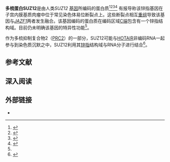 {{PBB|geneid=23512}}
'''多梳蛋白SUZ12'''是由人类''SUZ12'' [[基因|基因]]所编码的蛋白质<ref name="pmid8590280">{{cite journal | author = Nagase T, Seki N, Tanaka A, Ishikawa K, Nomura N | title = Prediction of the coding sequences of unidentified human genes. IV. The coding sequences of 40 new genes (KIAA0121-KIAA0160) deduced by analysis of cDNA clones from human cell line KG-1 | journal = DNA Res | volume = 2 | issue = 4 | pages = 167–74, 199–210 |date=Mar 1996 | pmid = 8590280 | pmc =  | doi =10.1093/dnares/2.4.167  }}</ref><ref name="pmid11371647">{{cite journal | author = Koontz JI, Soreng AL, Nucci M, Kuo FC, Pauwels P, van Den Berghe H, Dal Cin P, Fletcher JA, Sklar J | title = Frequent fusion of the JAZF1 and JJAZ1 genes in endometrial stromal tumors | journal = Proc Natl Acad Sci U S A | volume = 98 | issue = 11 | pages = 6348–53 |date=May 2001 | pmid = 11371647 | pmc = 33471 | doi = 10.1073/pnas.101132598 }}</ref><ref name="pmid18784248">{{cite journal | author = Ross PJ, Ragina NP, Rodriguez RM, Iager AE, Siripattarapravat K, Lopez-Corrales N, Cibelli JB | title = Polycomb gene expression and histone H3 lysine 27 trimethylation changes during bovine preimplantation development | journal = Reproduction | volume = 136 | issue = 6 | pages = 777–85 |date=Dec 2008 | pmid = 18784248 | pmc =  | doi = 10.1530/REP-08-0045 }}</ref><ref name="entrez">{{cite web| title = Entrez Gene: SUZ12 suppressor of zeste 12 homolog (Drosophila)| url = http://www.ncbi.nlm.nih.gov/sites/entrez?Db=gene&Cmd=ShowDetailView&TermToSearch=23512| accessdate = | archive-date = 2010-03-07| archive-url = https://web.archive.org/web/20100307151454/http://www.ncbi.nlm.nih.gov/sites/entrez?Db=gene&Cmd=ShowDetailView&TermToSearch=23512| dead-url = no}}</ref>
有报导称该锌指基因在子宫内膜基质肉瘤中位于常见染色体易位断裂点上。这些断裂点相互[[遗传重组|重组]]导致该基因与''[[JAZF1|JAZF1]]''两者发生融合。该基因编码的蛋白质在编码区域[[C端|C端]]包含有一个锌指结构域。目前仍未明确该基因的特异性功能<ref name="entrez" />。

作为多梳抑制复合物2（[[PRC2|PRC2]]）的一部分，SUZ12可能与[[HOTAIR|HOTAIR]]非编码RNA一起参与到染色质沉默之中，SUZ12利用其[[锌指|锌指]]结构域与RNA分子进行结合<ref name="Rinn">{{cite journal |author=Rinn JL |title=Functional Demarcation of Active and Silent Chromatin Domains in Human HOX Loci by Non-Coding RNAs |journal=Cell |volume=129 |issue=7 |pages=1311–23 |date=June 2007 |pmid=17604720 |pmc=2084369 |doi=10.1016/j.cell.2007.05.022 |url=http://linkinghub.elsevier.com/retrieve/pii/S0092-8674(07)00659-9 |accessdate=2010-07-20 |author-separator=, |author2=Kertesz M |author3=Wang JK |display-authors=3 |last4=Squazzo |first4=Sharon L. |last5=Xu |first5=Xiao |last6=Brugmann |first6=Samantha A. |last7=Goodnough |first7=L. Henry |last8=Helms |first8=Jill A. |last9=Farnham |first9=Peggy J. |archive-date=2019-02-17 |archive-url=https://web.archive.org/web/20190217211955/https://linkinghub.elsevier.com/retrieve/pii/S0092-8674(07)00659-9 |dead-url=no }}</ref>。
==参考文献==
{{reflist}}
==深入阅读==
{{refbegin | 2}}
{{PBB_Further_reading 
| citations = 
*{{cite journal  | author=Birve A |title=Su(z)12, a novel Drosophila Polycomb group gene that is conserved in vertebrates and plants |journal=Development |volume=128 |issue= 17 |pages= 3371–9 |year= 2001 |pmid= 11546753 |doi=  | author-separator=,  | author2=Sengupta AK  | author3=Beuchle D  | display-authors=3  | last4=Larsson  | first4=J  | last5=Kennison  | first5=JA  | last6=Rasmuson-Lestander  | first6=A  | last7=Müller  | first7=J  }}
*{{cite journal  | author=Weinmann AS |title=Use of Chromatin Immunoprecipitation To Clone Novel E2F Target Promoters | url=https://archive.org/details/sim_molecular-and-cellular-biology_2001-10_21_20/page/6820 |journal=Mol. Cell. Biol. |volume=21 |issue= 20 |pages= 6820–32 |year= 2001 |pmid= 11564866 |doi= 10.1128/MCB.21.20.6820-6832.2001  | pmc=99859  | author-separator=,  | author2=Bartley SM  | author3=Zhang T  | display-authors=3  | last4=Zhang  | first4=M. Q.  | last5=Farnham  | first5=P. J. }}
*{{cite journal  | author=Cao R |title=Role of histone H3 lysine 27 methylation in Polycomb-group silencing |journal=Science |volume=298 |issue= 5595 |pages= 1039–43 |year= 2002 |pmid= 12351676 |doi= 10.1126/science.1076997  | author-separator=,  | author2=Wang L  | author3=Wang H  | display-authors=3  | last4=Xia  | first4=L  | last5=Erdjument-Bromage  | first5=H  | last6=Tempst  | first6=P  | last7=Jones  | first7=RS  | last8=Zhang  | first8=Y }}
*{{cite journal  | author=Kuzmichev A |title=Histone methyltransferase activity associated with a human multiprotein complex containing the Enhancer of Zeste protein |journal=Genes Dev. |volume=16 |issue= 22 |pages= 2893–905 |year= 2002 |pmid= 12435631 |doi= 10.1101/gad.1035902  | pmc=187479  | author-separator=,  | author2=Nishioka K  | author3=Erdjument-Bromage H  | display-authors=3  | last4=Tempst  | first4=P  | last5=Reinberg  | first5=D }}
*{{cite journal  | author=Strausberg RL |title=Generation and initial analysis of more than 15,000 full-length human and mouse cDNA sequences |journal=Proc. Natl. Acad. Sci. U.S.A. |volume=99 |issue= 26 |pages= 16899–903 |year= 2003 |pmid= 12477932 |doi= 10.1073/pnas.242603899  | pmc=139241  | author-separator=,  | author2=Feingold EA  | author3=Grouse LH  | display-authors=3  | last4=Derge  | first4=JG  | last5=Klausner  | first5=RD  | last6=Collins  | first6=FS  | last7=Wagner  | first7=L  | last8=Shenmen  | first8=CM  | last9=Schuler  | first9=GD }}
*{{cite journal  | author=Petek E |title=Mitotic recombination mediated by the JJAZF1 (KIAA0160) gene causing somatic mosaicism and a new type of constitutional NF1 microdeletion in two children of a mosaic female with only few manifestations | url=https://archive.org/details/sim_journal-of-medical-genetics_2003-07_40_7/page/520 |journal=J. Med. Genet. |volume=40 |issue= 7 |pages= 520–5 |year= 2003 |pmid= 12843325 |doi=10.1136/jmg.40.7.520  | pmc=1735521  | author-separator=,  | author2=Jenne DE  | author3=Smolle J  | display-authors=3  | last4=Binder  | first4=B  | last5=Lasinger  | first5=W  | last6=Windpassinger  | first6=C  | last7=Wagner  | first7=K  | last8=Kroisel  | first8=PM  | last9=Kehrer-Sawatzki  | first9=H  }}
*{{cite journal  | author=Wang H |title=mAM facilitates conversion by ESET of dimethyl to trimethyl lysine 9 of histone H3 to cause transcriptional repression |journal=Mol. Cell |volume=12 |issue= 2 |pages= 475–87 |year= 2003 |pmid= 14536086 |doi=10.1016/j.molcel.2003.08.007  | author-separator=,  | author2=An W  | author3=Cao R  | display-authors=3  | last4=Xia  | first4=Li  | last5=Erdjument-Bromage  | first5=Hediye  | last6=Chatton  | first6=Bruno  | last7=Tempst  | first7=Paul  | last8=Roeder  | first8=Robert G.  | last9=Zhang  | first9=Yi  }}
*{{cite journal  | author=Huang HY, Ladanyi M, Soslow RA |title=Molecular detection of JAZF1-JJAZ1 gene fusion in endometrial stromal neoplasms with classic and variant histology: evidence for genetic heterogeneity | url=https://archive.org/details/sim_american-journal-of-surgical-pathology_2004-02_28_2/page/224 |journal=Am. J. Surg. Pathol. |volume=28 |issue= 2 |pages= 224–32 |year= 2004 |pmid= 15043312 |doi=10.1097/00000478-200402000-00010  }}
*{{cite journal  | author=Cao R, Zhang Y |title=SUZ12 is required for both the histone methyltransferase activity and the silencing function of the EED-EZH2 complex |journal=Mol. Cell |volume=15 |issue= 1 |pages= 57–67 |year= 2004 |pmid= 15225548 |doi= 10.1016/j.molcel.2004.06.020 }}
*{{cite journal  | author=Kehrer-Sawatzki H |title=High Frequency of Mosaicism among Patients with Neurofibromatosis Type 1 (NF1) with Microdeletions Caused by Somatic Recombination of the JJAZ1 Gene | url=https://archive.org/details/sim_american-journal-of-human-genetics_2004-09_75_3/page/410 |journal=Am. J. Hum. Genet. |volume=75 |issue= 3 |pages= 410–23 |year= 2004 |pmid= 15257518 |doi= 10.1086/423624  | pmc=1182020  | author-separator=,  | author2=Kluwe L  | author3=Sandig C  | display-authors=3  | last4=Kohn  | first4=M.  | last5=Wimmer  | first5=K.  | last6=Krammer  | first6=U.  | last7=Peyrl  | first7=A.  | last8=Jenne  | first8=D.E.  | last9=Hansmann  | first9=I. }}
*{{cite journal  | author=Beausoleil SA |title=Large-scale characterization of HeLa cell nuclear phosphoproteins |journal=Proc. Natl. Acad. Sci. U.S.A. |volume=101 |issue= 33 |pages= 12130–5 |year= 2004 |pmid= 15302935 |doi= 10.1073/pnas.0404720101  | pmc=514446  | author-separator=,  | author2=Jedrychowski M  | author3=Schwartz D  | display-authors=3  | last4=Elias  | first4=JE  | last5=Villén  | first5=J  | last6=Li  | first6=J  | last7=Cohn  | first7=MA  | last8=Cantley  | first8=LC  | last9=Gygi  | first9=SP }}
*{{cite journal  | author=Pasini D |title=Suz12 is essential for mouse development and for EZH2 histone methyltransferase activity |journal=EMBO J. |volume=23 |issue= 20 |pages= 4061–71 |year= 2004 |pmid= 15385962 |doi= 10.1038/sj.emboj.7600402  | pmc=524339  | author-separator=,  | author2=Bracken AP  | author3=Jensen MR  | display-authors=3  | last4=Denchi  | first4=Eros Lazzerini  | last5=Helin  | first5=Kristian }}
*{{cite journal  | author=Gerhard DS |title=The Status, Quality, and Expansion of the NIH Full-Length cDNA Project: The Mammalian Gene Collection (MGC) |journal=Genome Res. |volume=14 |issue= 10B |pages= 2121–7 |year= 2004 |pmid= 15489334 |doi= 10.1101/gr.2596504  | pmc=528928  | author-separator=,  | author2=Wagner L  | author3=Feingold EA  | display-authors=3  | last4=Shenmen  | first4=CM  | last5=Grouse  | first5=LH  | last6=Schuler  | first6=G  | last7=Klein  | first7=SL  | last8=Old  | first8=S  | last9=Rasooly  | first9=R }}
*{{cite journal  | author=Cha TL |title=Akt-mediated phosphorylation of EZH2 suppresses methylation of lysine 27 in histone H3 |journal=Science |volume=310 |issue= 5746 |pages= 306–10 |year= 2005 |pmid= 16224021 |doi= 10.1126/science.1118947  | author-separator=,  | author2=Zhou BP  | author3=Xia W  | display-authors=3  | last4=Wu  | first4=Y  | last5=Yang  | first5=CC  | last6=Chen  | first6=CT  | last7=Ping  | first7=B  | last8=Otte  | first8=AP  | last9=Hung  | first9=MC }}
*{{cite journal  | author=Lee TI |title=Control of developmental regulators by Polycomb in human embryonic stem cells |journal=Cell |volume=125 |issue= 2 |pages= 301–13 |year= 2006 |pmid= 16630818 |doi= 10.1016/j.cell.2006.02.043  | author-separator=,  | author2=Jenner RG  | author3=Boyer LA  | display-authors=3  | last4=Guenther  | first4=Matthew G.  | last5=Levine  | first5=Stuart S.  | last6=Kumar  | first6=Roshan M.  | last7=Chevalier  | first7=Brett  | last8=Johnstone  | first8=Sarah E.  | last9=Cole  | first9=Megan F. }}
*{{cite journal  | author=Furuno K |title=Association of Polycomb group SUZ12 with WD-repeat protein MEP50 that binds to histone H2A selectively in vitro |journal=Biochem. Biophys. Res. Commun. |volume=345 |issue= 3 |pages= 1051–8 |year= 2006 |pmid= 16712789 |doi= 10.1016/j.bbrc.2006.05.014  | author-separator=,  | author2=Masatsugu T  | author3=Sonoda M  | display-authors=3  | last4=Sasazuki  | first4=Takehiko  | last5=Yamamoto  | first5=Ken }}
*{{cite journal  | author=Olsen JV |title=Global, in vivo, and site-specific phosphorylation dynamics in signaling networks |journal=Cell |volume=127 |issue= 3 |pages= 635–48 |year= 2006 |pmid= 17081983 |doi= 10.1016/j.cell.2006.09.026  | author-separator=,  | author2=Blagoev B  | author3=Gnad F  | display-authors=3  | last4=Macek  | first4=Boris  | last5=Kumar  | first5=Chanchal  | last6=Mortensen  | first6=Peter  | last7=Mann  | first7=Matthias }}
*{{cite journal  | author=Nucci MR |title=Molecular analysis of the JAZF1-JJAZ1 gene fusion by RT-PCR and fluorescence in situ hybridization in endometrial stromal neoplasms | url=https://archive.org/details/sim_american-journal-of-surgical-pathology_2007-01_31_1/page/n72 |journal=Am. J. Surg. Pathol. |volume=31 |issue= 1 |pages= 65–70 |year= 2007 |pmid= 17197920 |doi= 10.1097/01.pas.0000213327.86992.d1  | author-separator=,  | author2=Harburger D  | author3=Koontz J  | display-authors=3  | last4=Cin  | first4=Paola Dal  | last5=Sklar  | first5=Jeffrey }}
}}
{{refend}}
==外部链接==
* {{FactorBook|SUZ12}}

<!-- The PBB_Controls template provides controls for Protein Box Bot, please see Template:PBB_Controls for details. -->
{{PBB_Controls
| update_page = yes 
| require_manual_inspection = no 
| update_protein_box = yes
| update_summary = yes
| update_citations = yes
}}